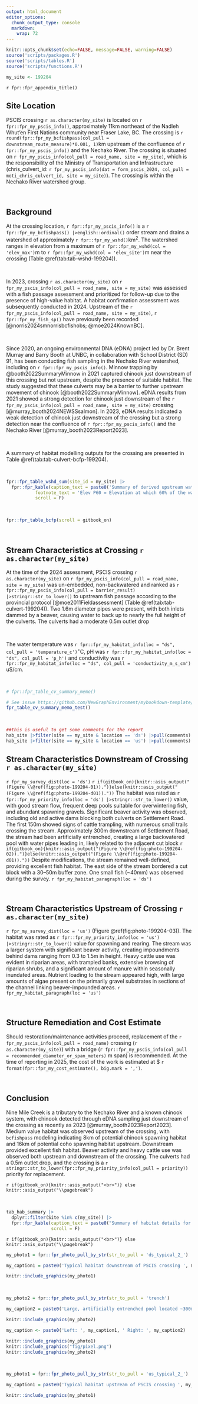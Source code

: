 ```yaml
---
output: html_document
editor_options: 
  chunk_output_type: console
  markdown: 
    wrap: 72
---
```


```r
knitr::opts_chunk$set(echo=FALSE, message=FALSE, warning=FALSE)
source('scripts/packages.R')
source('scripts/tables.R')
source('scripts/functions.R')
```

```r
my_site <- 199204
```

`r fpr::fpr_appendix_title()`


## Site Location {.unnumbered}

PSCIS crossing `r as.character(my_site)` is located on `r fpr::fpr_my_pscis_info()`, approximately 11km northeast of the Nadleh Whut'en First Nations community near Fraser Lake, BC. The crossing is `r round(fpr::fpr_my_bcfishpass(col_pull = downstream_route_measure)*0.001, 1)`km upstream of the confluence of `r fpr::fpr_my_pscis_info()` and the Nechako River. The crossing is situated on `r fpr_my_pscis_info(col_pull = road_name, site = my_site)`, which is the responsibility of the Ministry of Transportation and Infrastructure (chris_culvert_id: `r fpr_my_pscis_info(dat = form_pscis_2024, col_pull = moti_chris_culvert_id, site = my_site)`). The crossing is within the Nechako River watershed group. 

<br>

## Background {.unnumbered}

At the crossing location, `r fpr::fpr_my_pscis_info()` is a
`r fpr::fpr_my_bcfishpass() |>english::ordinal()` order stream and drains a watershed of approximately
`r fpr::fpr_my_wshd()`km^2^. The watershed ranges in elevation from
a maximum of `r fpr::fpr_my_wshd(col = 'elev_max')`m to
`r fpr::fpr_my_wshd(col = 'elev_site')`m near the crossing (Table
\@ref(tab:tab-wshd-199204)).

<br>

In 2023, crossing `r as.character(my_site)` on `r fpr_my_pscis_info(col_pull = road_name, site = my_site)`  was assessed with a fish passage assessment and prioritized for follow-up due to the presence of high-value habitat. A habitat confirmation assessment was subsequently conducted in 2024. Upstream of the `r fpr_my_pscis_info(col_pull = road_name, site = my_site)`, `r fpr::fpr_my_fish_sp()` have previously been recorded [@norris2024smnorrisbcfishobs; @moe2024KnownBC].

<br>

Since 2020, an ongoing environmental DNA (eDNA) project led by Dr. Brent Murray and Barry Booth at UNBC, in collaboration with School District (SD) 91, has been conducting fish sampling in the Nechako River watershed, including on `r fpr::fpr_my_pscis_info()`.  Minnow trapping by @booth2022SummaryMinnow in 2021 captured chinook just downstream of this crossing but not upstream, despite the presence of suitable habitat. The study suggested that these culverts may be a barrier to further upstream movement of chinook [@booth2022SummaryMinnow]. eDNA results from 2021 showed a strong detection for chinook just downstream of the `r fpr_my_pscis_info(col_pull = road_name, site = my_site)` crossing [@murray_booth2024NEWSSsalmon]. In 2023, eDNA results indicated a weak detection of chinook just downstream of the crossing but a strong detection near the confluence of `r fpr::fpr_my_pscis_info()` and the Nechako River [@murray_booth2023Report2023].  

<br>

A summary of habitat modelling outputs for the crossing are presented in Table
\@ref(tab:tab-culvert-bcfp-199204).

<br>


```r
fpr::fpr_table_wshd_sum(site_id = my_site) |>
  fpr::fpr_kable(caption_text = paste0('Summary of derived upstream watershed statistics for PSCIS crossing ', my_site, '.'),
           footnote_text = 'Elev P60 = Elevation at which 60% of the watershed area is above',
           scroll = F)

```

<br>

```r
fpr::fpr_table_bcfp(scroll = gitbook_on) 
```

<br>


## Stream Characteristics at Crossing `r as.character(my_site)` {.unnumbered}

At the time of the 2024 assessment, PSCIS crossing `r as.character(my_site)` on `r fpr_my_pscis_info(col_pull = road_name, site = my_site)` was un-embedded, non-backwatered and ranked as `r fpr::fpr_my_pscis_info(col_pull = barrier_result) |>stringr::str_to_lower()` to upstream fish passage according to the provincial protocol [@moe2011Fieldassessment] (Table \@ref(tab:tab-culvert-199204)). Two 1.6m diameter pipes were present, with both inlets dammed by a beaver, causing water to back up to nearly the full height of the culverts. The culverts had a moderate 0.5m outlet drop

<br>

The water temperature was `r fpr::fpr_my_habitat_info(loc = "ds", col_pull = 'temperature_c')`$^\circ$C,
pH was `r fpr::fpr_my_habitat_info(loc = "ds", col_pull = 'p_h')` and
conductivity was `r fpr::fpr_my_habitat_info(loc = "ds", col_pull = 'conductivity_m_s_cm')` uS/cm.


<br>

```r
# fpr::fpr_table_cv_summary_memo()

# See issue https://github.com/NewGraphEnvironment/mybookdown-template/issues/65
fpr_table_cv_summary_memo_test()
```


<br>

```r
##this is useful to get some comments for the report
hab_site |>filter(site == my_site & location == 'ds') |>pull(comments)
hab_site |>filter(site == my_site & location == 'us') |>pull(comments)

```


## Stream Characteristics Downstream of Crossing `r as.character(my_site)` {.unnumbered}

`r fpr_my_survey_dist(loc = 'ds')` `r if(gitbook_on){knitr::asis_output("(Figure \\@ref(fig:photo-199204-01)).")}else(knitr::asis_output("(Figure \\@ref(fig:photo-199204-d01))."))` The habitat was rated as `r fpr::fpr_my_priority_info(loc = 'ds') |>stringr::str_to_lower()` value, with good stream flow, frequent deep pools suitable for overwintering fish, and abundant spawning gravels. Significant beaver activity was observed, including old and active dams blocking both culverts on Settlement Road. The first 150m showed signs of cattle trampling, with numerous small trails crossing the stream. Approximately 300m downstream of Settlement Road, the stream had been artificially entrenched, creating a large backwatered pool with water pipes leading in, likely related to the adjacent cut block `r if(gitbook_on){knitr::asis_output("(Figure \\@ref(fig:photo-199204-02)).")}else(knitr::asis_output("(Figure \\@ref(fig:photo-199204-d01))."))` Despite modifications, the stream remained well-defined, providing excellent fish habitat. The east side of the stream bordered a cut block with a 30–50m buffer zone. One small fish (~40mm) was observed during the survey. `r fpr_my_habitat_paragraph(loc = 'ds')`


<br>

## Stream Characteristics Upstream of Crossing `r as.character(my_site)` {.unnumbered}

`r fpr_my_survey_dist(loc = 'us')` (Figure \@ref(fig:photo-199204-03)). The habitat was rated as `r fpr::fpr_my_priority_info(loc = 'us') |>stringr::str_to_lower()` value for spawning and rearing. The stream was a larger system with significant beaver activity, creating impoundments behind dams ranging from 0.3 to 1.5m in height. Heavy cattle use was evident in riparian areas, with trampled banks, extensive browsing of riparian shrubs, and a significant amount of manure within seasonally inundated areas. Nutrient loading to the stream appeared high, with large amounts of algae present on the primarily gravel substrates in sections of the channel linking beaver-impounded areas. `r fpr_my_habitat_paragraph(loc = 'us')`

<br>
 

## Structure Remediation and Cost Estimate {.unnumbered}

Should restoration/maintenance activities proceed, replacement of the `r fpr_my_pscis_info(col_pull = road_name)` crossing (`r as.character(my_site)`) with a bridge (`r fpr::fpr_my_pscis_info(col_pull = recommended_diameter_or_span_meters)` m span) is recommended. At the time of reporting in 2025, the cost of the work is estimated at \$ `r format(fpr::fpr_my_cost_estimate(), big.mark = ',')`.

<br>


## Conclusion {.unnumbered}

Nine Mile Creek is a tributary to the Nechako River and a known chinook system, with chinook detected through eDNA sampling just downstream of the crossing as recently as 2023 [@murray_booth2023Report2023]. Medium value habitat was observed upstream of the crossing, with `bcfishpass` modeling indicating 8km of potential chinook spawning habitat and 16km of potential coho spawning habitat upstream. Downstream provided excellent fish habitat. Beaver activity and heavy cattle use was observed both upstream and downstream of the crossing. The culverts had a 0.5m outlet drop, and the crossing is a `r stringr::str_to_lower(fpr::fpr_my_priority_info(col_pull = priority))` priority for replacement. 


`r if(gitbook_on){knitr::asis_output("<br>")} else knitr::asis_output("\\pagebreak")`

<br>

```r
tab_hab_summary |>
  dplyr::filter(Site %in% c(my_site)) |> 
  fpr::fpr_kable(caption_text = paste0("Summary of habitat details for PSCIS crossing ", my_site, "."),
                 scroll = F) 

```

`r if(gitbook_on){knitr::asis_output("<br>")} else knitr::asis_output("\\pagebreak")`

```r
my_photo1 = fpr::fpr_photo_pull_by_str(str_to_pull = 'ds_typical_2_')

my_caption1 = paste0('Typical habitat downstream of PSCIS crossing ', my_site, '.')


```

```r
knitr::include_graphics(my_photo1)
```

<br>

```r
my_photo2 = fpr::fpr_photo_pull_by_str(str_to_pull = 'trench')

my_caption2 = paste0('Large, artificially entrenched pool located ~300m downstream of PSCIS crossing ', my_site, '.')


```

```r
knitr::include_graphics(my_photo2)
```

```r
my_caption <- paste0('Left: ', my_caption1, ' Right: ', my_caption2)

knitr::include_graphics(my_photo1)
knitr::include_graphics("fig/pixel.png")
knitr::include_graphics(my_photo2)
```

<br>

```r
my_photo1 = fpr::fpr_photo_pull_by_str(str_to_pull = 'us_typical_2_')

my_caption1 = paste0('Typical habitat upstream of PSCIS crossing ', my_site, '.')


```

```r
knitr::include_graphics(my_photo1)
```
